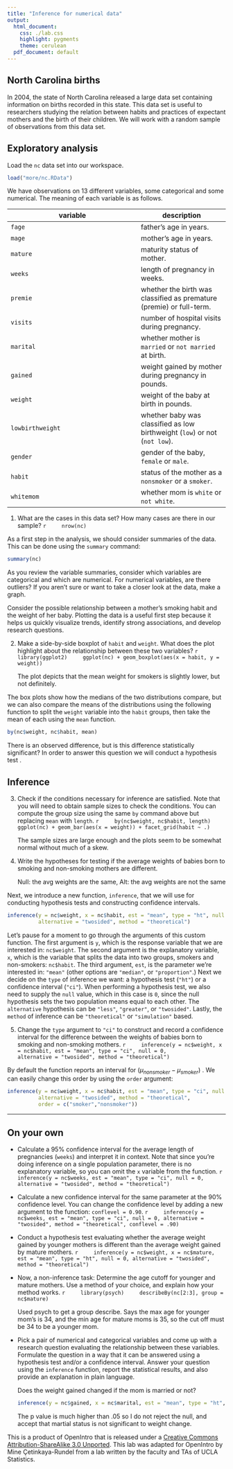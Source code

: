 ```yaml
---
title: "Inference for numerical data"
output:
  html_document:
    css: ./lab.css
    highlight: pygments
    theme: cerulean
  pdf_document: default
---
```


## North Carolina births

In 2004, the state of North Carolina released a large data set containing 
information on births recorded in this state. This data set is useful to 
researchers studying the relation between habits and practices of expectant 
mothers and the birth of their children. We will work with a random sample of 
observations from this data set.

## Exploratory analysis

Load the `nc` data set into our workspace.

```r
load("more/nc.RData")
```

We have observations on 13 different variables, some categorical and some 
numerical. The meaning of each variable is as follows.

variable         | description
---------------- | -----------
`fage`           | father's age in years.
`mage`           | mother's age in years.
`mature`         | maturity status of mother.
`weeks`          | length of pregnancy in weeks.
`premie`         | whether the birth was classified as premature (premie) or full-term.
`visits`         | number of hospital visits during pregnancy.
`marital`        | whether mother is `married` or `not married` at birth.
`gained`         | weight gained by mother during pregnancy in pounds.
`weight`         | weight of the baby at birth in pounds.
`lowbirthweight` | whether baby was classified as low birthweight (`low`) or not (`not low`).
`gender`         | gender of the baby, `female` or `male`.
`habit`          | status of the mother as a `nonsmoker` or a `smoker`.
`whitemom`       | whether mom is `white` or `not white`.

1.  What are the cases in this data set? How many cases are there in our sample?
    ```r
    nrow(nc)
    ```

As a first step in the analysis, we should consider summaries of the data. This
can be done using the `summary` command:

```r
summary(nc)
```

As you review the variable summaries, consider which variables are categorical 
and which are numerical. For numerical variables, are there outliers? If you 
aren't sure or want to take a closer look at the data, make a graph.

Consider the possible relationship between a mother's smoking habit and the 
weight of her baby. Plotting the data is a useful first step because it helps 
us quickly visualize trends, identify strong associations, and develop research
questions.

2.  Make a side-by-side boxplot of `habit` and `weight`. What does the plot 
highlight about the relationship between these two variables?
    ```r
    library(ggplot2)
    ggplot(nc) + geom_boxplot(aes(x = habit, y = weight))
    ```
    
    The plot depicts that the mean weight for smokers is slightly lower, but not definitely.

The box plots show how the medians of the two distributions compare, but we can
also compare the means of the distributions using the following function to 
split the `weight` variable into the `habit` groups, then take the mean of each
using the `mean` function.

```r
by(nc$weight, nc$habit, mean)
```

There is an observed difference, but is this difference statistically 
significant? In order to answer this question we will conduct a hypothesis test
.

## Inference

3.  Check if the conditions necessary for inference are satisfied. Note that 
you will need to obtain sample sizes to check the conditions. You can compute 
the group size using the same `by` command above but replacing `mean` with 
`length`.
    ```r
    by(nc$weight, nc$habit, length)
    ggplot(nc) + geom_bar(aes(x = weight)) + facet_grid(habit ~ .)
    ```
    
    The sample sizes are large enough and the plots seem to be somewhat normal without much of a skew.

4.  Write the hypotheses for testing if the average weights of babies born to 
smoking and non-smoking mothers are different.

    Null: the avg weights are the same, Alt: the avg weights are not the same

Next, we introduce a new function, `inference`, that we will use for conducting
hypothesis tests and constructing confidence intervals. 

```r
inference(y = nc$weight, x = nc$habit, est = "mean", type = "ht", null = 0, 
          alternative = "twosided", method = "theoretical")
```

Let's pause for a moment to go through the arguments of this custom function. 
The first argument is `y`, which is the response variable that we are 
interested in: `nc$weight`. The second argument is the explanatory variable, 
`x`, which is the variable that splits the data into two groups, smokers and 
non-smokers: `nc$habit`. The third argument, `est`, is the parameter we're 
interested in: `"mean"` (other options are `"median"`, or `"proportion"`.) Next
we decide on the `type` of inference we want: a hypothesis test (`"ht"`) or a 
confidence interval (`"ci"`). When performing a hypothesis test, we also need 
to supply the `null` value, which in this case is `0`, since the null 
hypothesis sets the two population means equal to each other. The `alternative`
hypothesis can be `"less"`, `"greater"`, or `"twosided"`. Lastly, the `method` 
of inference can be `"theoretical"` or `"simulation"` based.

5.  Change the `type` argument to `"ci"` to construct and record a confidence 
interval for the difference between the weights of babies born to smoking and 
non-smoking mothers.
    ```r
    inference(y = nc$weight, x = nc$habit, est = "mean", type = "ci", null = 0, 
          alternative = "twosided", method = "theoretical")
    ```

By default the function reports an interval for ($\mu_{nonsmoker} - \mu_{smoker}$)
. We can easily change this order by using the `order` argument:

```r
inference(y = nc$weight, x = nc$habit, est = "mean", type = "ci", null = 0, 
          alternative = "twosided", method = "theoretical", 
          order = c("smoker","nonsmoker"))
```

* * *

## On your own

-   Calculate a 95% confidence interval for the average length of pregnancies 
(`weeks`) and interpret it in context. Note that since you're doing inference 
on a single population parameter, there is no explanatory variable, so you can 
omit the `x` variable from the function.
    ```r
    inference(y = nc$weeks, est = "mean", type = "ci", null = 0, alternative = "twosided", method = "theoretical")
    ```

-   Calculate a new confidence interval for the same parameter at the 90% 
confidence level. You can change the confidence level by adding a new argument 
to the function: `conflevel = 0.90`.
    ```r
    inference(y = nc$weeks, est = "mean", type = "ci", null = 0, alternative = "twosided", method = "theoretical", conflevel = .90)
    ```

-   Conduct a hypothesis test evaluating whether the average weight gained by 
younger mothers is different than the average weight gained by mature mothers.
    ```r
    inference(y = nc$weight, x = nc$mature, est = "mean", type = "ht", null = 0, alternative = "twosided", method = "theoretical")
    ```

-   Now, a non-inference task: Determine the age cutoff for younger and mature 
mothers. Use a method of your choice, and explain how your method works.
    ```r
    library(psych)
    describeBy(nc[2:3], group = nc$mature)
    ```
    
    Used psych to get a group describe. Says the max age for younger mom's is 34, and the min age for mature moms is 35, so the cut off must be 34 to be a younger mom.

-   Pick a pair of numerical and categorical variables and come up with a 
research question evaluating the relationship between these variables. 
Formulate the question in a way that it can be answered using a hypothesis test
and/or a confidence interval. Answer your question using the `inference` 
function, report the statistical results, and also provide an explanation in 
plain language.

    Does the weight gained changed if the mom is married or not?
    
    ```r
    inference(y = nc$gained, x = nc$marital, est = "mean", type = "ht", null = 0, alternative = "twosided", method = "theoretical")
    ```
    
    The p value is much higher than .05 so I do not reject the null, and accept that martial status is not significant to weight change.

<div id="license">
This is a product of OpenIntro that is released under a [Creative Commons 
Attribution-ShareAlike 3.0 Unported](http://creativecommons.org/licenses/by-sa/3.0).
This lab was adapted for OpenIntro by Mine &Ccedil;etinkaya-Rundel from a lab 
written by the faculty and TAs of UCLA Statistics.
</div>

